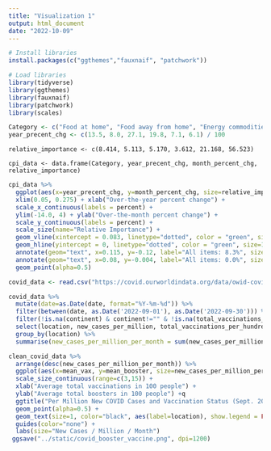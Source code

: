 ---
title: "Visualization 1"
output: html_document
date: "2022-10-09"
---

```{r}
# Install libraries
install.packages(c("ggthemes","fauxnaif", "patchwork"))

# Load libraries
library(tidyverse)
library(ggthemes)
library(fauxnaif)
library(patchwork)
library(scales)

```

```{r}
Category <- c("Food at home", "Food away from home", "Energy commodities", "Energy services", "Commodities less food and energy commodities", "Services less energy services")
year_precent_chg <- c(13.5, 8.0, 27.1, 19.8, 7.1, 6.1) / 100
```

```{month_percent_chg <- c(0.7, 0.9, -11.7, 1.8, 0.5, 0.5) / 100}
relative_importance <- c(8.414, 5.113, 5.170, 3.612, 21.168, 56.523)

cpi_data <- data.frame(Category, year_precent_chg, month_percent_chg, relative_importance)
```

```{r}
cpi_data %>%
  ggplot(aes(x=year_precent_chg, y=month_percent_chg, size=relative_importance, color=Category)) + 
  xlim(0.05, 0.275) + xlab("Over-the-year percent change") +
  scale_x_continuous(labels = percent) +
  ylim(-14.0, 4) + ylab("Over-the-month percent change") +
  scale_y_continuous(labels = percent) +
  scale_size(name="Relative Importance") +
  geom_vline(xintercept = 0.083, linetype="dotted", color = "green", size=1) +
  geom_hline(yintercept = 0, linetype="dotted", color = "green", size=1) +
  annotate(geom="text", x=0.115, y=-0.12, label="All items: 8.3%", size=3) +
  annotate(geom="text", x=0.08, y=-0.004, label="All items: 0.0%", size=3) +
  geom_point(alpha=0.5)
```

```{r}
covid_data <- read.csv("https://covid.ourworldindata.org/data/owid-covid-data.csv")
```

```{r}
covid_data %>%
  mutate(date=as.Date(date, format="%Y-%m-%d")) %>%
  filter(between(date, as.Date('2022-09-01'), as.Date('2022-09-30'))) %>%
  filter(!is.na(continent) & continent!="" & !is.na(total_vaccinations_per_hundred) & !is.na(total_boosters_per_hundred) & !is.na(new_cases_per_million)) %>%
  select(location, new_cases_per_million, total_vaccinations_per_hundred, total_boosters_per_hundred) %>%
  group_by(location) %>%
  summarise(new_cases_per_million_per_month = sum(new_cases_per_million), mean_vax = mean(total_vaccinations_per_hundred), mean_booster = mean(total_boosters_per_hundred)) -> clean_covid_data
```

```{r}
clean_covid_data %>%
  arrange(desc(new_cases_per_million_per_month)) %>%
  ggplot(aes(x=mean_vax, y=mean_booster, size=new_cases_per_million_per_month, color=location)) +
  scale_size_continuous(range=c(3,15)) +
  xlab("Average total vaccinations in 100 people") + 
  ylab("Average total boosters in 100 people") +q
  ggtitle("Per Million New COVID Cases and Vaccination Status (Sept. 2022)") +
  geom_point(alpha=0.5) + 
  geom_text(size=1, color="black", aes(label=location), show.legend = FALSE) +
  guides(color="none") + 
  labs(size="New Cases / Million / Month")
 ggsave("../static/covid_booster_vaccine.png", dpi=1200)
```
